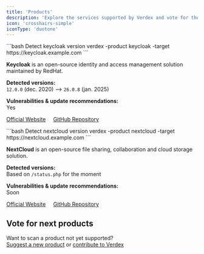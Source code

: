 ```yaml
---
title: 'Products'
description: 'Explore the services supported by Verdex and vote for the next ones.'
icon: 'crosshairs-simple'
iconType: 'duotone'
---
```



<Update label="keycloak">
  ```bash Detect keycloak version
  verdex -product keycloak -target https://keycloak.example.com
  ```

  **Keycloak** is an open-source identity and access management solution maintained by RedHat.

  **Detected versions:**  
  `12.0.0` (dec. 2020) --> `26.0.8` (jan. 2025)

  **Vulnerabilities & update recommendations:**  
  <Icon icon="check" iconType="duotone" /> Yes

  [Official Website](https://www.keycloak.org)     [GitHub Repository](https://github.com/keycloak/keycloak)
</Update>

<Update label="nextcloud">
  ```bash Detect nextcloud version
  verdex -product nextcloud -target https://nextcloud.example.com
  ```

  **NextCloud** is an open-source file sharing, collaboration and cloud storage solution.

  **Detected versions:**  
  Based on `/status.php` for the moment

  **Vulnerabilities & update recommendations:**  
  <Icon icon="hourglass" iconType="duotone" /> Soon

  [Official Website](https://nextcloud.com)     [GitHub Repository](https://github.com/nextcloud)
</Update>

## Vote for next products

<CardGroup cols={2}>
  <ProductsVotes />
</CardGroup>

Want to scan a product not yet supported?  
[Suggest a new product](https://github.com/verdexlab/verdex/issues/new?assignees=&labels=product-suggestion&projects=&template=suggest-product.yml) 
or [contribute to Verdex](/contribute)
